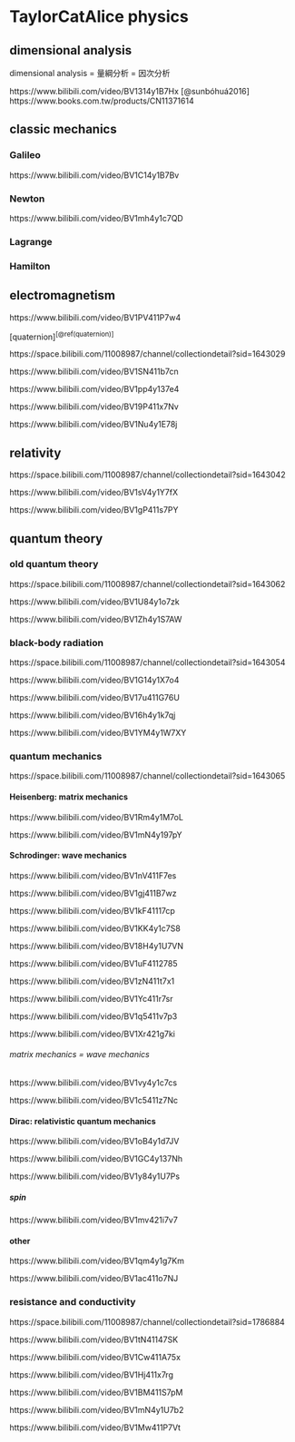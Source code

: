 # TaylorCatAlice physics

## dimensional analysis

::: {show-in="html"}
dimensional analysis = 量綱分析 = 因次分析
:::

::: {show-in="pdf"}
\begin{CJK}{UTF8}{bsmi}
dimensional analysis = 量綱分析 = 因次分析
\end{CJK}
:::

https://www.bilibili.com/video/BV1314y1B7Hx [@sunbóhuá2016] https://www.books.com.tw/products/CN11371614

## classic mechanics

### Galileo

https://www.bilibili.com/video/BV1C14y1B7Bv

### Newton

https://www.bilibili.com/video/BV1mh4y1c7QD

### Lagrange

### Hamilton

## electromagnetism

https://www.bilibili.com/video/BV1PV411P7w4

[quaternion]^[\@ref(quaternion)]^

https://space.bilibili.com/11008987/channel/collectiondetail?sid=1643029

https://www.bilibili.com/video/BV1SN411b7cn

https://www.bilibili.com/video/BV1pp4y137e4

https://www.bilibili.com/video/BV19P411x7Nv

https://www.bilibili.com/video/BV1Nu4y1E78j

## relativity

https://space.bilibili.com/11008987/channel/collectiondetail?sid=1643042

https://www.bilibili.com/video/BV1sV4y1Y7fX

https://www.bilibili.com/video/BV1gP411s7PY

## quantum theory

### old quantum theory

https://space.bilibili.com/11008987/channel/collectiondetail?sid=1643062

https://www.bilibili.com/video/BV1U84y1o7zk

https://www.bilibili.com/video/BV1Zh4y1S7AW

### black-body radiation

https://space.bilibili.com/11008987/channel/collectiondetail?sid=1643054

https://www.bilibili.com/video/BV1G14y1X7o4

https://www.bilibili.com/video/BV17u411G76U

https://www.bilibili.com/video/BV16h4y1k7qj

https://www.bilibili.com/video/BV1YM4y1W7XY

### quantum mechanics

https://space.bilibili.com/11008987/channel/collectiondetail?sid=1643065

#### Heisenberg: matrix mechanics

https://www.bilibili.com/video/BV1Rm4y1M7oL

https://www.bilibili.com/video/BV1mN4y197pY

#### Schrodinger: wave mechanics

https://www.bilibili.com/video/BV1nV411F7es

https://www.bilibili.com/video/BV1gj411B7wz

https://www.bilibili.com/video/BV1kF41117cp

https://www.bilibili.com/video/BV1KK4y1c7S8

https://www.bilibili.com/video/BV18H4y1U7VN

https://www.bilibili.com/video/BV1uF4112785

https://www.bilibili.com/video/BV1zN411t7x1

https://www.bilibili.com/video/BV1Yc411r7sr

https://www.bilibili.com/video/BV1q5411v7p3

https://www.bilibili.com/video/BV1Xr421g7ki

###### matrix mechanics = wave mechanics

https://www.bilibili.com/video/BV1vy4y1c7cs

https://www.bilibili.com/video/BV1c5411z7Nc

#### Dirac: relativistic quantum mechanics

https://www.bilibili.com/video/BV1oB4y1d7JV

https://www.bilibili.com/video/BV1GC4y137Nh

https://www.bilibili.com/video/BV1y84y1U7Ps

##### spin

https://www.bilibili.com/video/BV1mv421i7v7

#### other

https://www.bilibili.com/video/BV1qm4y1g7Km

https://www.bilibili.com/video/BV1ac411o7NJ

### resistance and conductivity

https://space.bilibili.com/11008987/channel/collectiondetail?sid=1786884

https://www.bilibili.com/video/BV1tN41147SK

https://www.bilibili.com/video/BV1Cw411A75x

https://www.bilibili.com/video/BV1Hj411x7rg

https://www.bilibili.com/video/BV1BM411S7pM

https://www.bilibili.com/video/BV1mN4y1U7b2

https://www.bilibili.com/video/BV1Mw411P7Vt